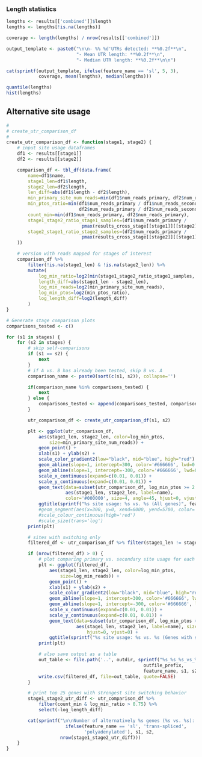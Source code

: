 ### Length statistics

```r
lengths <- results[['combined']]$length
lengths <- lengths[!is.na(lengths)]

coverage <- length(lengths) / nrow(results[['combined']])

output_template <- paste0("\n\n- %% %d'UTRs detected: **%0.2f**\n", 
                          "- Mean UTR length: **%0.2f**\n",
                          "- Median UTR length: **%0.2f**\n\n")

cat(sprintf(output_template, ifelse(feature_name == 'sl', 5, 3), 
            coverage, mean(lengths), median(lengths)))
```

```r
quantile(lengths)
hist(lengths)
```

## Alternative site usage

```r
#
# create_utr_comparison_df
#
create_utr_comparison_df <- function(stage1, stage2) {
    # input site usage dataframes
    df1 <- results[[stage1]]
    df2 <- results[[stage2]]

    comparison_df <- tbl_df(data.frame(
        name=df1$name,
        stage1_len=df1$length,
        stage2_len=df2$length,
        len_diff=abs(df1$length - df2$length),
        min_primary_site_num_reads=min(df1$num_reads_primary, df2$num_reads_primary),
        min_ptos_ratio=min(df1$num_reads_primary / df1$num_reads_secondary, 
                           df2$num_reads_primary / df2$num_reads_secondary),
        count_min=min(df1$num_reads_primary, df2$num_reads_primary),
        stage1_stage2_ratio_stage1_samples=(df1$num_reads_primary /
                            pmax(results_cross_stage[[stage1]][[stage2]], 1)),
        stage2_stage1_ratio_stage2_samples=(df2$num_reads_primary / 
                            pmax(results_cross_stage[[stage2]][[stage1]], 1))
    ))

    # version with reads mapped for stages of interest
    comparison_df %>%
        filter(!is.na(stage1_len) & !is.na(stage2_len)) %>%
        mutate(
            log_min_ratio=log2(min(stage1_stage2_ratio_stage1_samples, stage2_stage1_ratio_stage2_samples)),
            length_diff=abs(stage1_len - stage2_len), 
            log_min_reads=log2(min_primary_site_num_reads),
            log_min_ptos=log2(min_ptos_ratio),
            log_length_diff=log2(length_diff)
        )
}
```

```r
# Generate stage comparison plots
comparisons_tested <- c()

for (s1 in stages) {
    for (s2 in stages) {
        # skip self-comparisons
        if (s1 == s2) {
            next
        }
        # if A vs. B has already been tested, skip B vs. A
        comparison_name <- paste0(sort(c(s1, s2)), collapse='')

        if(comparison_name %in% comparisons_tested) {
            next
        } else {
            comparisons_tested <- append(comparisons_tested, comparison_name)
        }

        utr_comparison_df <- create_utr_comparison_df(s1, s2) 

        plt <- ggplot(utr_comparison_df, 
            aes(stage1_len, stage2_len, color=log_min_ptos,
                size=min_primary_site_num_reads)) + 
            geom_point() +
            xlab(s1) + ylab(s2) +
            scale_color_gradient2(low="black", mid="blue", high="red") +
            geom_abline(slope=1, intercept=300, color='#666666', lwd=0.5) +
            geom_abline(slope=1, intercept=-300, color='#666666', lwd=0.5) +
            scale_x_continuous(expand=c(0.01, 0.01)) +
            scale_y_continuous(expand=c(0.01, 0.01)) +
            geom_text(data=subset(utr_comparison_df, log_min_ptos >= 2 & min_primary_site_num_reads >= 50 & len_diff > 10),
                      aes(stage1_len, stage2_len, label=name),
                      color='#000000', size=4, angle=45, hjust=0, vjust=0) +
            ggtitle(sprintf("%s site usage: %s vs. %s (All genes)", feature_name, s1, s2))
            #geom_segment(aes(x=300, y=0, xend=6000, yend=5700, color='#666666'))
            #scale_colour_continuous(high='red') 
            #scale_size(trans='log')
        print(plt)

        # sites with switching only
        filtered_df <- utr_comparison_df %>% filter(stage1_len != stage2_len) 

        if (nrow(filtered_df) > 0) {
            # plot comparing primary vs. secondary site usage for each gene
            plt <- ggplot(filtered_df,
                aes(stage1_len, stage2_len, color=log_min_ptos,
                    size=log_min_reads)) + 
                geom_point() +
                xlab(s1) + ylab(s2) +
                scale_color_gradient2(low="black", mid="blue", high="red") +
                geom_abline(slope=1, intercept=300, color='#666666', lwd=0.5) +
                geom_abline(slope=1, intercept=-300, color='#666666', lwd=0.5) +
                scale_x_continuous(expand=c(0.01, 0.01)) +
                scale_y_continuous(expand=c(0.01, 0.01)) +
                geom_text(data=subset(utr_comparison_df, log_min_ptos >= 2 & log_min_reads >= 3 & len_diff > 10),
                          aes(stage1_len, stage2_len, label=name), size=4, angle=45, colour='#000000',
                              hjust=0, vjust=0) +
                ggtitle(sprintf("%s site usage: %s vs. %s (Genes with switching)", feature_name, s1, s2))
            print(plt)

            # also save output as a table
            out_table <- file.path('..', outdir, sprintf("%s_%s_%s_vs_%s.csv",
                                                   outfile_prefix,
                                                   feature_name, s1, s2))
            write.csv(filtered_df, file=out_table, quote=FALSE)
        }

        # print top 25 genes with strongest site switching behavior
        stage1_stage2_utr_diff <- utr_comparison_df %>% 
            filter(count_min & log_min_ratio > 0.75) %>%
            select(-log_length_diff)

        cat(sprintf("\n\nNumber of alternatively %s genes (%s vs. %s): **%d**\n\n",
                      ifelse(feature_name == 'sl', 'trans-spliced',
                             'polyadenylated'), s1, s2,
                    nrow(stage1_stage2_utr_diff)))
    }
}
```
